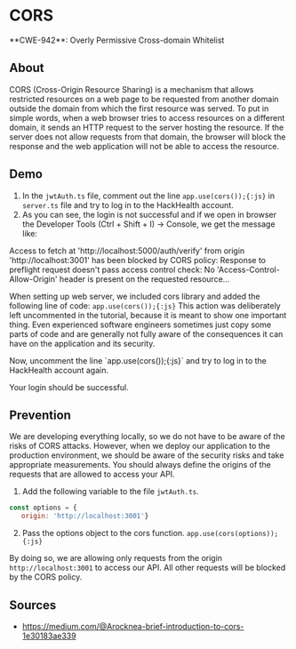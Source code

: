 
# CORS
<Callout type="warning" emoji="🔍">
  **CWE-942**: Overly Permissive Cross-domain Whitelist
</Callout>

## About
CORS (Cross-Origin Resource Sharing) is a mechanism that allows restricted resources on a web page to be requested
from another domain outside the domain from which the first resource was served.
To put in simple words, when a web browser tries to access resources on a different domain, it sends an HTTP request
to the server hosting the resource. If the server does not allow requests from that domain, the browser will block
the response and the web application will not be able to access the resource.

## Demo
1. In the `jwtAuth.ts` file, comment out the line `app.use(cors());{:js}` in `server.ts` file and try to log in to the HackHealth account.
2. As you can see, the login is not successful and if we open in browser the Developer Tools (Ctrl + Shift + I) -> Console, we get the message like:
<Callout type="error" emoji="️🚫">
    Access to fetch at 'http://localhost:5000/auth/verify' from origin 'http://localhost:3001' has been blocked by CORS
    policy:
    Response to preflight request doesn't pass access control check: No 'Access-Control-Allow-Origin' header is present
    on the requested resource...
</Callout>

When setting up web server, we included cors library and added the following line of code:
`app.use(cors());{:js}`
This action was deliberately left uncommented in the tutorial, because it is meant to show one important thing.
Even experienced software engineers sometimes just copy some parts of code and are generally not fully aware of the
consequences it can have on the application and its security.

<Callout emoji="💡">
    Now, uncomment the line `app.use(cors());{:js}` and try to log in to the HackHealth account again.
</Callout>

Your login should be successful.

## Prevention
We are developing everything locally, so we do not have to be aware of the risks of CORS attacks. However, when we deploy
our application to the production environment, we should be aware of the security risks and take appropriate measurements.
You should always define the origins of the requests that are allowed to access your API.

1. Add the following variable to the file `jwtAuth.ts`.
```js filename="jwtAuth.ts" copy showLineNumbers
const options = {
   origin: 'http://localhost:3001'}
```

2. Pass the options object to the cors function.
`app.use(cors(options));{:js}`

By doing so, we are allowing only requests from the origin `http://localhost:3001` to access our API.
All other requests will be blocked by the CORS policy.

## Sources
* https://medium.com/@Arocknea-brief-introduction-to-cors-1e30183ae339
